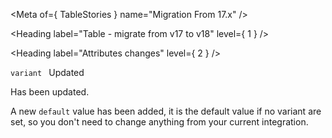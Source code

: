 
<Meta of={ TableStories } name="Migration From 17.x" />

<Heading label="Table - migrate from v17 to v18" level={ 1 } />

<Heading label="Attributes changes" level={ 2 } />

`variant ` <Badge color="information" size="sm">Updated</Badge>

Has been updated.

A new `default` value has been added, it is the default value if no variant are set,
so you don't need to change anything from your current integration.
